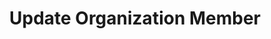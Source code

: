 ---
openapi: firework-v2-openapi put /organizations/{organization_id}/members/{user_id}
title: Update Organization Member
---